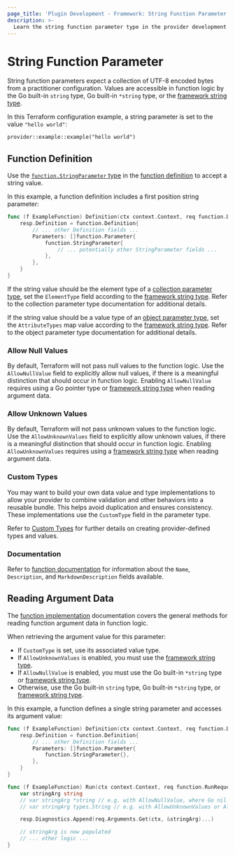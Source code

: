 ```yaml
---
page_title: 'Plugin Development - Framework: String Function Parameter'
description: >-
  Learn the string function parameter type in the provider development framework.
---
```


# String Function Parameter

String function parameters expect a collection of UTF-8 encoded bytes from a practitioner configuration. Values are accessible in function logic by the Go built-in `string` type, Go built-in `*string` type, or the [framework string type](/terraform/plugin/framework/handling-data/types/string).

In this Terraform configuration example, a string parameter is set to the value `"hello world"`:

```hcl
provider::example::example("hello world")
```

## Function Definition

Use the [`function.StringParameter` type](https://pkg.go.dev/github.com/hashicorp/terraform-plugin-framework/function#StringParameter) in the [function definition](/terraform/plugin/framework/functions/implementation#definition-method) to accept a string value.

In this example, a function definition includes a first position string parameter:

```go
func (f ExampleFunction) Definition(ctx context.Context, req function.DefinitionRequest, resp *function.DefinitionResponse) {
    resp.Definition = function.Definition{
        // ... other Definition fields ...
        Parameters: []function.Parameter{
            function.StringParameter{
                // ... potentially other StringParameter fields ...
            },
        },
    }
}
```

If the string value should be the element type of a [collection parameter type](/terraform/plugin/framework/functions/parameters#collection-parameter-types), set the `ElementType` field according to the [framework string type](/terraform/plugin/framework/handling-data/types/string). Refer to the collection parameter type documentation for additional details.

If the string value should be a value type of an [object parameter type](/terraform/plugin/framework/functions/parameters#object-parameter-type), set the `AttributeTypes` map value according to the [framework string type](/terraform/plugin/framework/handling-data/types/string). Refer to the object parameter type documentation for additional details.

### Allow Null Values

By default, Terraform will not pass null values to the function logic. Use the `AllowNullValue` field to explicitly allow null values, if there is a meaningful distinction that should occur in function logic. Enabling `AllowNullValue` requires using a Go pointer type or [framework string type](/terraform/plugin/framework/handling-data/types/string) when reading argument data.

### Allow Unknown Values

By default, Terraform will not pass unknown values to the function logic. Use the `AllowUnknownValues` field to explicitly allow unknown values, if there is a meaningful distinction that should occur in function logic. Enabling `AllowUnknownValues` requires using a [framework string type](/terraform/plugin/framework/handling-data/types/string) when reading argument data.

### Custom Types

You may want to build your own data value and type implementations to allow your provider to combine validation and other behaviors into a reusable bundle. This helps avoid duplication and ensures consistency. These implementations use the `CustomType` field in the parameter type.

Refer to [Custom Types](/terraform/plugin/framework/handling-data/types/custom) for further details on creating provider-defined types and values.

### Documentation

Refer to [function documentation](/terraform/plugin/framework/functions/documentation) for information about the `Name`, `Description`, and `MarkdownDescription` fields available.

## Reading Argument Data

The [function implementation](/terraform/plugin/framework/functions/implementation) documentation covers the general methods for reading function argument data in function logic.

When retrieving the argument value for this parameter:

* If `CustomType` is set, use its associated value type.
* If `AllowUnknownValues` is enabled, you must use the [framework string type](/terraform/plugin/framework/handling-data/types/string).
* If `AllowNullValue` is enabled, you must use the Go built-in `*string` type or [framework string type](/terraform/plugin/framework/handling-data/types/string).
* Otherwise, use the Go built-in `string` type, Go built-in `*string` type, or [framework string type](/terraform/plugin/framework/handling-data/types/string).

In this example, a function defines a single string parameter and accesses its argument value:

```go
func (f ExampleFunction) Definition(ctx context.Context, req function.DefinitionRequest, resp *function.DefinitionResponse) {
    resp.Definition = function.Definition{
        // ... other Definition fields ...
        Parameters: []function.Parameter{
            function.StringParameter{},
        },
    }
}

func (f ExampleFunction) Run(ctx context.Context, req function.RunRequest, resp *function.RunResponse) {
    var stringArg string
    // var stringArg *string // e.g. with AllowNullValue, where Go nil equals Terraform null
    // var stringArg types.String // e.g. with AllowUnknownValues or AllowNullValue

    resp.Diagnostics.Append(req.Arguments.Get(ctx, &stringArg)...)

    // stringArg is now populated
    // ... other logic ...
}
```

